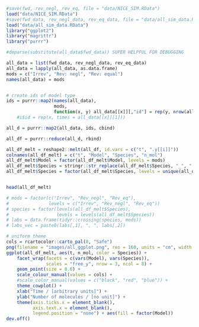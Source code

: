 

```r
#save(fwd, rev_negl, rev_eq, file = "data/NICE_SIM.RData")
load("data/NICE_SIM.RData")
#save(fwd_data, rev_negl_data, rev_eq_data, file = "data/all_sim_data.RData")
load("data/all_sim_data.RData")
library("ggplot2")
library("magrittr")
library("purrr")
```

```r
#deparse(substitute(all_data$fwd_data)) SUPER HELPFUL FOR DEBUGGING 

all_data = list(fwd_data, rev_negl_data, rev_eq_data)
all_data = lapply(all_data, as.data.frame)
mods = c("Irrev", "Rev: negl", "Rev: equal")
names(all_data) = mods


# create ids of model type 
ids = purrr::map2(names(all_data), 
                  mods, 
                  function(x, y) all_data[[x]][,"id"] = rep(y, nrow(all_data[[x]])))
    #i$id = rep(x, times = all_data[[x]][1]))

all_d = purrr::map2(all_data, ids, cbind)

all_df = purrr::reduce(all_d, rbind)

all_df_melt = reshape2::melt(all_df, id.vars = c("t", ".y[[i]]"))
colnames(all_df_melt) = c("t", "Model", "Species", "n_mol")
all_df_melt$Model = factor(all_df_melt$Model, levels = mods)
all_df_melt$Species = stringr::str_replace(all_df_melt$Species, "_", " ")
all_df_melt$Species = factor(all_df_melt$Species, levels = unique(all_df_melt$Species))


head(all_df_melt)
```


```r
# mods = factor(c("Irrev", "Rev_negl", "Rev_eq"), 
#               levels = c("Irrev", "Rev_negl", "Rev_eq"))
# species = factor(levels(all_df_melt$Species), 
#                  levels = levels(all_df_melt$Species))
# labs = data.frame(tidyr::crossing(species, mods))
# labs_vec = paste0(labs[,1], ", ", labs[,2]) 
```


```r
# uniform theme
cols = rcartocolor::carto_pal(8, "Safe")
png(filename = "images/all_ggplot.png", res = 160, units = "cm", width = 35, height = 15)
ggplot(all_df_melt, aes(t, n_mol, color = Species)) +
    facet_wrap(facets = c(vars(Model), vars(Species)),
               scales = "free_y", nrow = 3, ncol = 8) +
    geom_point(size = 0.6) +
    scale_colour_manual(values = cols) +
    #scale_color_manual(values = c("black", "red", "blue")) +
    theme_cowplot() +
    xlab("Time / [arbitrary units]") + 
    ylab("Number of molecules / [no unit]") + 
    theme(axis.ticks.x = element_blank(),
          axis.text.x = element_blank(),
          legend.position = "none") + aes(fill = factor(Model))
dev.off()
```

